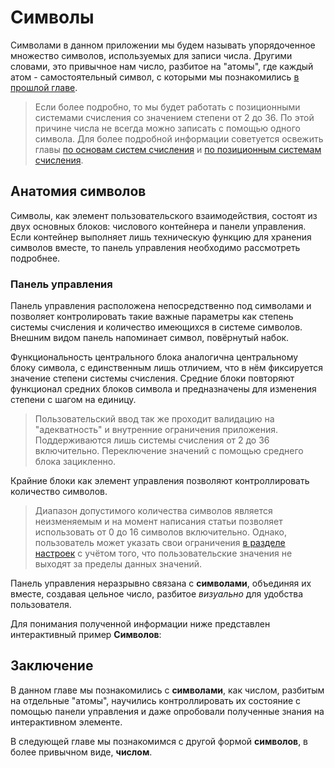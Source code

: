 

# Символы

Символами в данном приложении мы будем называть упорядоченное множество символов, используемых для записи числа. Другими словами, это привычное нам число, разбитое на "атомы", где каждый атом - самостоятельный символ, с которыми мы познакомились [в прошлой главе](/tutorial/ru/sandbox/symbol).

> Если более подробно, то мы будет работать с позиционными системами счисления со значением степени от 2 до 36. По этой причине числа не всегда можно записать с помощью одного символа. Для более подробной информации советуется освежить главы [по основам систем счисления](/tutorial/ru/bases/numeral-bases) и [по позиционным системам счисления](/tutorial/ru/bases/positional).

## Анатомия символов

Символы, как элемент пользовательского взаимодействия, состоят из двух основных блоков: числового контейнера и панели управления. Если контейнер выполняет лишь техническую функцию для хранения символов вместе, то панель управления необходимо рассмотреть подробнее.

### Панель управления

Панель управления расположена непосредственно под символами и позволяет контролировать такие важные параметры как степень системы счисления и количество имеющихся в системе символов. Внешним видом панель напоминает символ, повёрнутый набок.

Функциональность центрального блока аналогична центральному блоку символа, с единственным лишь отличием, что в нём фиксируется значение степени системы счисления. Средние блоки повторяют функционал средних блоков символа и предназначены для изменения степени с шагом на единицу.

> Пользовательский ввод так же проходит валидацию на "адекватность" и внутренние ограничения приложения. Поддерживаются лишь системы счисления от 2 до 36 включительно. Переключение значений с помощью среднего блока зацикленно.

Крайние блоки как элемент управления позволяют контроллировать количество символов. 

> Диапазон допустимого количества символов является неизменяемым и на момент написания статьи позволяет использовать от 0 до 16 символов включительно. Однако, пользователь может указать свои ограничения [в разделе настроек](/settings) с учётом того, что пользовательские значения не выходят за пределы данных значений.

Панель управления неразрывно связана с __символами__, объединяя их вместе, создавая цельное число, разбитое _визуально_ для удобства пользователя.

Для понимания полученной информации ниже представлен интерактивный пример __Символов__:

<div style={{ padding: "2em 0" }}>
  <Digits locale={locale} />
</div>

## Заключение

В данном главе мы познакомились с __символами__, как числом, разбитым на отдельные "атомы", научились контроллировать их состояние с помощью панели управления и даже опробовали полученные знания на интерактивном элементе.

В следующей главе мы познакомимся с другой формой __символов__, в более привычном виде, __числом__.

<div style={{ padding: "1em 0", placeSelf: "center" }}>
  <ButtonLink
    title="Число"
    href="/tutorial/[...route]"
    as="/tutorial/ru/sandbox/number"
  />
</div>
